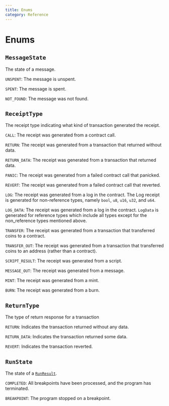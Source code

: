 ```yaml
---
title: Enums
category: Reference
---
```


# Enums

## `MessageState`

The state of a message.

`UNSPENT`:
The message is unspent.

`SPENT`:
The message is spent.

`NOT_FOUND`:
The message was not found.

## `ReceiptType`

The receipt type indicating what kind of transaction generated the receipt.

`CALL`:
The receipt was generated from a contract call.

`RETURN`:
The receipt was generated from a transaction that returned without data.

`RETURN_DATA`:
The receipt was generated from a transaction that returned data.

`PANIC`:
The receipt was generated from a failed contract call that panicked.

`REVERT`:
The receipt was generated from a failed contract call that reverted.

`LOG`:
The receipt was generated from a log in the contract. The Log receipt is generated for non-reference types, namely `bool`, `u8`, `u16`, `u32`, and `u64`.

`LOG_DATA`:
The receipt was generated from a log in the contract. `LogData` is generated for reference types which include all types except for the non_reference types mentioned above.

`TRANSFER`:
The receipt was generated from a transaction that transferred coins to a contract.

`TRANSFER_OUT`:
The receipt was generated from a transaction that transferred coins to an address (rather than a contract).

`SCRIPT_RESULT`:
The receipt was generated from a script.

`MESSAGE_OUT`:
The receipt was generated from a message.

`MINT`:
The receipt was generated from a mint.

`BURN`:
The receipt was generated from a burn.

## `ReturnType`

The type of return response for a transaction

`RETURN`:
Indicates the transaction returned without any data.

`RETURN_DATA`:
Indicates the transaction returned some data.

`REVERT`:
Indicates the transaction reverted.

## `RunState`

The state of a [`RunResult`](/docs/reference/objects/#runresult).

`COMPLETED`:
All breakpoints have been processed, and the program has terminated.

`BREAKPOINT`:
The program stopped on a breakpoint.
